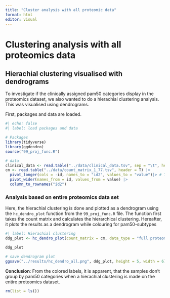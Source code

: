 ```yaml
---
title: "Cluster analysis with all proteomic data"
format: html
editor: visual
---
```


# Clustering analysis with all proteomics data

## Hierachial clustering visualised with dendrograms

To investigate if the clinically assigned pam50 categories display in the proteomics dataset, we also wanted to do a hierachial clustering analysis. This was visualised using dendrograms.

First, packages and data are loaded.

```r
#| echo: false
#| label: load packages and data

# Packages
library(tidyverse)
library(ggdendro)
source("99_proj_func.R")

# data
clinical_data <- read.table("../data/clinical_data.tsv", sep = "\t", header = T)
cm <- read.table("../data/count_matrix_1_77.tsv", header = T) |>
  pivot_longer(cols = -id, names_to = "id2", values_to = "value")|> # Transforming to pivot_longer
  pivot_wider(names_from = id, values_from = value) |>
  column_to_rownames("id2")

```

### Analysis based on entire proteomics data set

Here, the hierachial clustering is done and plotted as a dendrogram using the `hc_dendro_plot` function from the `99_proj_func.R` file. The function first takes the count matrix and calculates the hierarchical clustering. Hereafter, it plots the results as a dendrogram while colouring for pam50-subtypes

```r
#| label: Hierachial clustering 
ddg_plot <- hc_dendro_plot(count_matrix = cm, data_type = "full proteomics dataset") + labs(colour = "pam50")

ddg_plot

# save dendrogram plot
ggsave("../results/hc_dendro_all.png", ddg_plot, height = 5, width = 6)
```

**Conclusion**: From the colored labels, it is apparent, that the samples don't group by pam50 categories when a hierachial clustering is made on the entire proteomics dataset.

```r
rm(list = ls())
```
